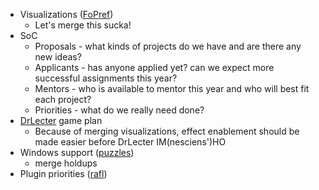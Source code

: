 * Visualizations ([[User:Ypnos|FoPref]])
** Let's merge this sucka!
* SoC
** Proposals - what kinds of projects do we have and are there any new ideas?
** Applicants - has anyone applied yet? can we expect more successful assignments this year?
** Mentors - who is available to mentor this year and who will best fit each project?
** Priorities - what do we really need done?
* [[Release:DrLecter|DrLecter]] game plan
** Because of merging visualizations, effect enablement should be made easier before DrLecter IM(nesciens')HO
* Windows support ([[User:Puzzles|puzzles]])
** merge holdups
* Plugin priorities ([[User:rafl|rafl]])